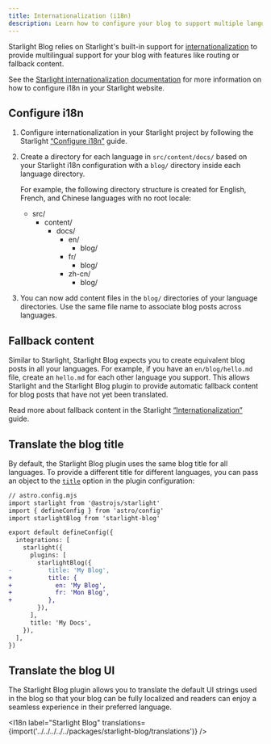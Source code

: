 ```yaml
---
title: Internationalization (i18n)
description: Learn how to configure your blog to support multiple languages.
---
```


Starlight Blog relies on Starlight's built-in support for [internationalization](https://starlight.astro.build/guides/i18n/) to provide multilingual support for your blog with features like routing or fallback content.

See the [Starlight internationalization documentation](https://starlight.astro.build/guides/i18n/) for more information on how to configure i18n in your Starlight website.

## Configure i18n


<Steps>

1. Configure internationalization in your Starlight project by following the Starlight [“Configure i18n”](https://starlight.astro.build/guides/i18n/#configure-i18n) guide.

2. Create a directory for each language in `src/content/docs/` based on your Starlight i18n configuration with a `blog/` directory inside each language directory.

   For example, the following directory structure is created for English, French, and Chinese languages with no root locale:

   <FileTree>

   - src/
     - content/
       - docs/
         - en/
           - blog/
         - fr/
           - blog/
         - zh-cn/
           - blog/

   </FileTree>

3. You can now add content files in the `blog/` directories of your language directories.
   Use the same file name to associate blog posts across languages.

</Steps>

## Fallback content

Similar to Starlight, Starlight Blog expects you to create equivalent blog posts in all your languages.
For example, if you have an `en/blog/hello.md` file, create an `hello.md` for each other language you support.
This allows Starlight and the Starlight Blog plugin to provide automatic fallback content for blog posts that have not yet been translated.

Read more about fallback content in the Starlight [“Internationalization”](https://starlight.astro.build/guides/i18n/#fallback-content) guide.

## Translate the blog title

By default, the Starlight Blog plugin uses the same blog title for all languages.
To provide a different title for different languages, you can pass an object to the [`title`](/configuration/#title) option in the plugin configuration:

```diff lang=js
// astro.config.mjs
import starlight from '@astrojs/starlight'
import { defineConfig } from 'astro/config'
import starlightBlog from 'starlight-blog'

export default defineConfig({
  integrations: [
    starlight({
      plugins: [
        starlightBlog({
-          title: 'My Blog',
+          title: {
+            en: 'My Blog',
+            fr: 'Mon Blog',
+          },
        }),
      ],
      title: 'My Docs',
    }),
  ],
})
```

## Translate the blog UI

The Starlight Blog plugin allows you to translate the default UI strings used in the blog so that your blog can be fully localized and readers can enjoy a seamless experience in their preferred language.


<I18n label="Starlight Blog" translations={import('../../../../../packages/starlight-blog/translations')} />
